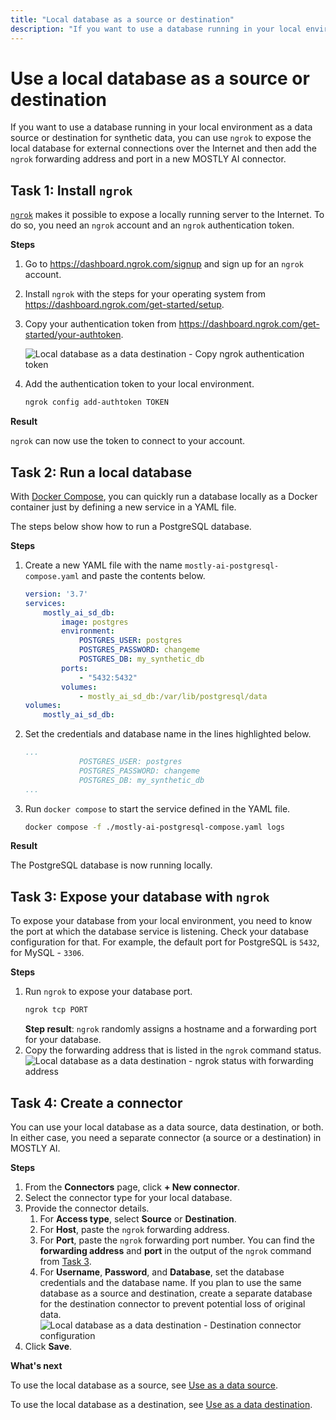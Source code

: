 ```yaml
---
title: "Local database as a source or destination"
description: "If you want to use a database running in your local environment as a data source or destination for synthetic data, you can use `ngrok` to expose the local database and then add the ngrok forwarding address in a new MOSTLY AI connector."
---
```



# Use a local database as a source or destination

If you want to use a database running in your local environment as a data source or destination for synthetic data, you can use `ngrok` to expose the local database for external connections over the Internet and then add the `ngrok` forwarding address and port in a new MOSTLY AI connector.

## Task 1: Install `ngrok`

[`ngrok`](https://ngrok.com/) makes it possible to expose a locally running server to the Internet. To do so, you need an `ngrok` account and an `ngrok` authentication token.

**Steps**

1. Go to https://dashboard.ngrok.com/signup and sign up for an `ngrok` account.
2. Install `ngrok` with the steps for your operating system from https://dashboard.ngrok.com/get-started/setup.
3. Copy your authentication token from https://dashboard.ngrok.com/get-started/your-authtoken.
    
    <Image 
        src="/docs/docimages/connectors/destination/local-db/ngrok-copy-token.webp" 
        alt="Local database as a data destination - Copy ngrok authentication token" 
        width={700} 
        height={150}
    />
4. Add the authentication token to your local environment.
    ```bash copy
    ngrok config add-authtoken TOKEN
    ```

**Result**

`ngrok` can now use the token to connect to your account.

## Task 2: Run a local database

With [Docker Compose](https://docs.docker.com/compose/), you can quickly run a database locally as a Docker container just by defining a new service in a YAML file.

The steps below show how to run a PostgreSQL database.

**Steps**

1. Create a new YAML file with the name `mostly-ai-postgresql-compose.yaml` and paste the contents below.
    ```yaml filename="mostly-ai-postgresql-compose.yaml" copy
    version: '3.7'
    services:
        mostly_ai_sd_db:
            image: postgres
            environment:
                POSTGRES_USER: postgres
                POSTGRES_PASSWORD: changeme
                POSTGRES_DB: my_synthetic_db
            ports:
                - "5432:5432"
            volumes:
                - mostly_ai_sd_db:/var/lib/postgresql/data
    volumes:
        mostly_ai_sd_db:
    ```
2. Set the credentials and database name in the lines highlighted below.
    ```yaml filename="mostly-ai-postgresql-compose.yaml" {2-4}
    ...
                POSTGRES_USER: postgres
                POSTGRES_PASSWORD: changeme
                POSTGRES_DB: my_synthetic_db
    ...
    ```
3. Run `docker compose` to start the service defined in the YAML file.
    ```bash copy
    docker compose -f ./mostly-ai-postgresql-compose.yaml logs
    ```
    
**Result**

The PostgreSQL database is now running locally.

## Task 3: Expose your database with `ngrok`

To expose your database from your local environment, you need to know the port at which the database service is listening. Check your database configuration for that. For example, the default port for PostgreSQL is `5432`, for MySQL - `3306`.

**Steps**

1. Run `ngrok` to expose your database port.
    ```bash copy
    ngrok tcp PORT
    ```
    **Step result**: `ngrok` randomly assigns a hostname and a forwarding port for your database.
2. Copy the forwarding address that is listed in the `ngrok` command status.
    <Image 
        src="/docs/docimages/connectors/destination/local-db/ngrok-forwarding.webp" 
        alt="Local database as a data destination - ngrok status with forwarding address" 
        width={700} 
        height={150}
    />

## Task 4: Create a connector

You can use your local database as a data source, data destination, or both. In either case, you need a separate connector (a source or a destination) in MOSTLY AI.

**Steps**

1. From the **Connectors** page, click **+ New connector**.
2. Select the connector type for your local database.
3. Provide the connector details.
    1. For **Access type**, select **Source** or **Destination**.
    2. For **Host**, paste the `ngrok` forwarding address.
    3. For **Port**, paste the `ngrok` forwarding port number.
        <Callout>
        You can find the **forwarding address** and **port** in the output of the `ngrok` command from [Task 3](#task-3-expose-your-database-with-ngrok).
        </Callout>
    4. For **Username**, **Password**, and **Database**, set the database credentials and the database name.
        <Callout>
        If you plan to use the same database as a source and destination, create a separate database for the destination connector to prevent potential loss of original data.
        </Callout>
        <Image 
            src="/docs/docimages/connectors/destination/local-db/destination-connect-config.webp" 
            alt="Local database as a data destination - Destination connector configuration" 
            width={325} 
            height={150}
        />
5. Click **Save**.

**What's next**

To use the local database as a source, see [Use as a data source](/connectors/use/data-source).

To use the local database as a destination, see [Use as a data destination](/connectors/use/data-destination).